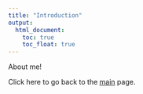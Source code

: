 ```yaml
---
title: "Introduction"
output: 
  html_document:
    toc: true
    toc_float: true
---
```


About me! 


Click here to go back to the [main](index.html) page. 

